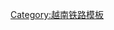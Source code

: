 {{鐵道路線|
| 模板名稱 = 河老铁路
| 名稱 = [[河老铁路]]
| 代表色 = #ffffff
| Logo = 
| 背景顏色 = 
| 車站列表 = [[河内站|河内]] - [[龙编站|龙编]] - [[嘉林站|嘉林]] - [[安園站|安園]] - [[古螺站|古螺]] - [[东英站|东英]] - [[北鸿站|北鸿]] - {{link-vi|石磊站|Ga Thạch Lỗi|石磊}} - {{link-vi|福安站 (越南)|Ga Phúc Yên|福安}} - {{link-vi|香粳站|Ga Hương Canh|香粳}} - {{link-vi|永安站 (越南)|Ga Vĩnh Yên|永安}} - {{link-vi|向賴站|Ga Hướng Lại|向賴}} - {{link-vi|白鹤站 (越南)|Ga Bạch Hạc|白鹤}} - [[越池站|越池]] - {{link-vi|撫德站|Ga Phủ Đức|撫德}} - {{link-vi|仙坚站|Ga Tiên Kiên|仙坚}} - [[富寿站|富寿]] - {{link-vi|致主站|Ga Chí Chủ|致主}} - {{link-vi|武偃站|Ga Vũ Ẻn|武偃}} - {{link-vi|蔭上站|Ga Ấm Thượng|蔭上}} - {{link-vi|端上站|Ga Đoan Thượng|端上}} - {{link-vi|文富站|Ga Văn Phú|文富}} - [[安沛站|安沛]] - {{link-vi|鼓腹站|Ga Cổ Phúc|鼓腹}} - {{link-vi|𤀖篐站|Ga Ngòi Hóp|𤀖篐}} - {{link-vi|茂阿站|Ga Mậu A|茂阿}} - {{link-vi|茂东站|Ga Mậu Đông|茂东}} - {{link-vi|寨唿站|Ga Trái Hút|寨唿}} - {{link-vi|林江站|Ga Lâm Giang|林江}} - {{link-vi|廊荄站|Ga Lang Khay|廊荄}} - {{link-vi|廊信站|Ga Lang Thíp|廊信}} - [[保河站|保河]] - {{link-vi|泰文站|Ga Thái Văn|泰文}} - {{link-vi|梂儒站|Ga Cầu Nhò|梂儒}} - [[庯娄站|庯娄]] - {{link-vi|谅站|Ga Lạng|谅}} - {{link-vi|泰年站|Ga Thái Niên|泰年}} - {{link-vi|廊扬站|Ga Làng Giàng|廊扬}} - [[老街站 (越南)|老街]] - [[河口站 (云南省)|河口]] （{{CHN}}[[昆河鐵路]]→）
}}<noinclude>
[[Category:越南铁路模板]]
</noinclude>
